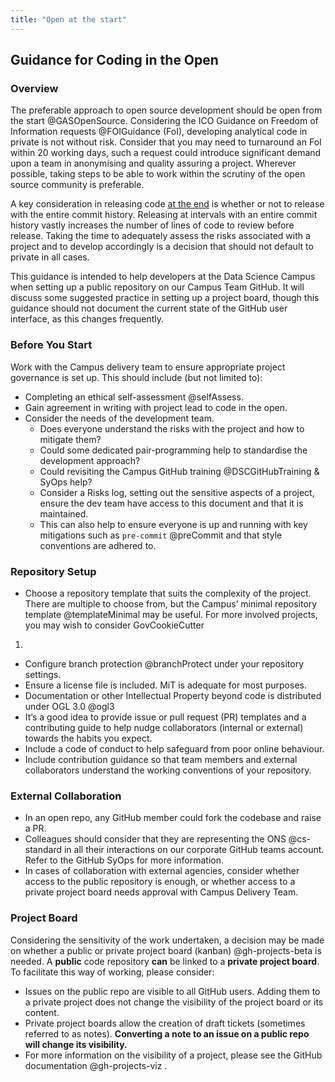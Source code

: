 ```yaml
---
title: "Open at the start"
---
```


## Guidance for Coding in the Open

### Overview

The preferable approach to open source development should be open from the start @GASOpenSource.
Considering the ICO Guidance on Freedom of Information requests @FOIGuidance (FoI),
developing analytical code in private is not without risk. Consider that you may need to
turnaround an FoI within 20 working days, such a request could introduce significant
demand upon a team in anonymising and quality assuring a project. Wherever possible, 
taking steps to be able to work within the scrutiny of the open source community is
preferable.

A key consideration in releasing code [at the end](../open-at-the-end/guidance.qmd) is
whether or not to release with the entire commit history. Releasing at intervals with
an entire commit history vastly increases the number of lines of code to review
before release. Taking the time to adequately assess the risks associated with a project
and to develop accordingly is a decision that should not default to private in all
cases. 

This guidance is intended to help developers at the Data Science Campus when setting up
a public repository on our Campus Team GitHub. It will discuss some suggested practice
in setting up a project board, though this guidance should not document the current
state of the GitHub user interface, as this changes frequently.

### Before You Start

Work with the Campus delivery team to ensure appropriate project governance is set up.
This should include (but not limited to):

- Completing an ethical self-assessment @selfAssess.
- Gain agreement in writing with project lead to code in the open.
- Consider the needs of the development team.
    - Does everyone understand the risks with the project and how to mitigate them?
    - Could some dedicated pair-programming help to standardise the development approach?
    - Could revisiting the Campus GitHub training @DSCGitHubTraining & SyOps help?
    - Consider a Risks log, setting out the sensitive aspects of a project, ensure the
    dev team have access to this document and that it is maintained.
    - This can also help to ensure everyone is up and running with key mitigations such
    as `pre-commit` @preCommit and that style conventions are adhered to.


### Repository Setup

- Choose a repository template that suits the complexity of the project. There are
multiple to choose from, but the Campus' minimal repository template @templateMinimal
may be useful. For more involved projects, you may wish to consider GovCookieCutter
@GovCookieCutter. 
- Configure branch protection @branchProtect under your repository settings.
- Ensure a license file is included. MiT is adequate for most purposes.
- Documentation or other Intellectual Property beyond code is distributed under OGL 3.0 @ogl3 
- It's a good idea to provide issue or pull request (PR) templates and a contributing
guide to help nudge collaborators (internal or external) towards the habits you expect.
- Include a code of conduct to help safeguard from poor online behaviour.
- Include contribution guidance so that team members and external collaborators
understand the working conventions of your repository. 


### External Collaboration

- In an open repo, any GitHub member could fork the codebase and raise a PR. 
- Colleagues should consider that they are representing the ONS @cs-standard in all their
interactions on our corporate GitHub teams account. Refer to the GitHub SyOps for more
information.
- In cases of collaboration with external agencies, consider whether access to the
public repository is enough, or whether access to a private project board needs
approval with Campus Delivery Team.


### Project Board

Considering the sensitivity of the work undertaken, a decision may be made on whether
a public or private project board (kanban) @gh-projects-beta is needed. A **public**
code repository **can** be linked to a **private project board**. To facilitate this way
of working, please consider:

* Issues on the public repo are visible to all GitHub users. Adding them to a private
project does not change the visibility of the project board or its content.
* Private project boards allow the creation of draft tickets (sometimes referred to as
notes). **Converting a note to an issue on a public repo will change its visibility.**
* For more information on the visibility of a project, please see the GitHub
documentation @gh-projects-viz .


